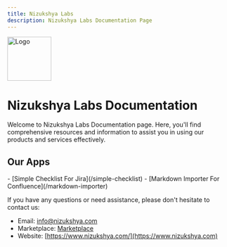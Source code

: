 ```yaml
---
title: Nizukshya Labs
description: Nizukshya Labs Documentation Page
---
```


<Image src="/assets/logo.png" alt="Logo" height="100" width="100" />

# Nizukshya Labs Documentation

<Info>
  Welcome to Nizukshya Labs Documentation page. Here, you'll find comprehensive resources and information to assist you in using our products and services effectively.
</Info>

## Our Apps
<div style={{backgroundColor: '#ffa03f', color: 'white', borderRadius: 8, paddingLeft: 8}}>
  - [Simple Checklist For Jira](/simple-checklist) 
  - [Markdown Importer For Confluence](/markdown-importer) 
</div>


If you have any questions or need assistance, please don't hesitate to contact us:

- Email: info@nizukshya.com
- Marketplace: [Marketplace](https://marketplace.atlassian.com/vendors/1224569/)
- Website: [https://www.nizukshya.com/](https://www.nizukshya.com)
